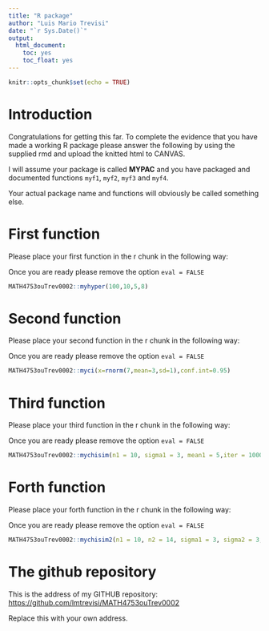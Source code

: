 ```yaml
---
title: "R package"
author: "Luis Mario Trevisi"
date: "`r Sys.Date()`"
output: 
  html_document:
    toc: yes
    toc_float: yes
---
```


```r
knitr::opts_chunk$set(echo = TRUE)
```

# Introduction



Congratulations for getting this far. To complete the evidence that you have made a working R package please answer the following by using the supplied rmd  and upload the knitted html to CANVAS.

I will assume your package is called **MYPAC** and you have packaged and documented functions `myf1`, `myf2`, `myf3` and `myf4`.

Your actual package name and functions will obviously be called something else.

# First function

Please place your first function in the r chunk in the following way:

Once you are ready please remove the option `eval = FALSE`

```r
MATH4753ouTrev0002::myhyper(100,10,5,8)

```


# Second function

Please place your second function in the r chunk in the following way:

Once you are ready please remove the option `eval = FALSE`

```r
MATH4753ouTrev0002::myci(x=rnorm(7,mean=3,sd=1),conf.int=0.95)

```


# Third function

Please place your third function in the r chunk in the following way:

Once you are ready please remove the option `eval = FALSE`

```r
MATH4753ouTrev0002::mychisim(n1 = 10, sigma1 = 3, mean1 = 5,iter = 1000,ymax = 0.1, x = 20, y = 0.1)

```


# Forth function

Please place your forth function in the r chunk in the following way:

Once you are ready please remove the option `eval = FALSE`

```r
MATH4753ouTrev0002::mychisim2(n1 = 10, n2 = 14, sigma1 = 3, sigma2 = 3, mean1 = 5,mean2 = 10, iter = 1000,ymax = 0.07,x = 40, y = 0.04,)

```

# The github repository



This is the address of my GITHUB repository:
<https://github.com/lmtrevisi/MATH4753ouTrev0002>

Replace this with your own address.
